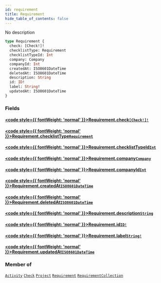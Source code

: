 ```yaml
---
id: requirement
title: Requirement
hide_table_of_contents: false
---
```








No description

```graphql
type Requirement {
  check: [Check!]!
  checklistType: Requirement
  checklistTypeId: Int
  company: Company
  companyId: Int
  createdAt: ISO8601DateTime
  deletedAt: ISO8601DateTime
  description: String
  id: ID!
  label: String!
  updatedAt: ISO8601DateTime
}
```


### Fields

#### [<code style={{ fontWeight: 'normal' }}>Requirement.<b>check</b></code>](#)<Bullet />[`[Check!]!`](/api/graphql/documentation/objects/check) <Badge class="secondary" text="non-null"/> <Badge class="secondary" text="object"/>
> 
> 

#### [<code style={{ fontWeight: 'normal' }}>Requirement.<b>checklistType</b></code>](#)<Bullet />[`Requirement`](/api/graphql/documentation/objects/requirement) <Badge class="secondary" text="object"/>
> 
> 

#### [<code style={{ fontWeight: 'normal' }}>Requirement.<b>checklistTypeId</b></code>](#)<Bullet />[`Int`](/api/graphql/documentation/scalars/int) <Badge class="secondary" text="scalar"/>
> 
> 

#### [<code style={{ fontWeight: 'normal' }}>Requirement.<b>company</b></code>](#)<Bullet />[`Company`](/api/graphql/documentation/objects/company) <Badge class="secondary" text="object"/>
> 
> 

#### [<code style={{ fontWeight: 'normal' }}>Requirement.<b>companyId</b></code>](#)<Bullet />[`Int`](/api/graphql/documentation/scalars/int) <Badge class="secondary" text="scalar"/>
> 
> 

#### [<code style={{ fontWeight: 'normal' }}>Requirement.<b>createdAt</b></code>](#)<Bullet />[`ISO8601DateTime`](/api/graphql/documentation/scalars/iso8601-date-time) <Badge class="secondary" text="scalar"/>
> 
> 

#### [<code style={{ fontWeight: 'normal' }}>Requirement.<b>deletedAt</b></code>](#)<Bullet />[`ISO8601DateTime`](/api/graphql/documentation/scalars/iso8601-date-time) <Badge class="secondary" text="scalar"/>
> 
> 

#### [<code style={{ fontWeight: 'normal' }}>Requirement.<b>description</b></code>](#)<Bullet />[`String`](/api/graphql/documentation/scalars/string) <Badge class="secondary" text="scalar"/>
> 
> 

#### [<code style={{ fontWeight: 'normal' }}>Requirement.<b>id</b></code>](#)<Bullet />[`ID!`](/api/graphql/documentation/scalars/id) <Badge class="secondary" text="non-null"/> <Badge class="secondary" text="scalar"/>
> 
> 

#### [<code style={{ fontWeight: 'normal' }}>Requirement.<b>label</b></code>](#)<Bullet />[`String!`](/api/graphql/documentation/scalars/string) <Badge class="secondary" text="non-null"/> <Badge class="secondary" text="scalar"/>
> 
> 

#### [<code style={{ fontWeight: 'normal' }}>Requirement.<b>updatedAt</b></code>](#)<Bullet />[`ISO8601DateTime`](/api/graphql/documentation/scalars/iso8601-date-time) <Badge class="secondary" text="scalar"/>
> 
> 



### Member of

[`Activity`](/api/graphql/documentation/objects/activity)  <Badge class="secondary" text="object"/><Bullet />[`Check`](/api/graphql/documentation/objects/check)  <Badge class="secondary" text="object"/><Bullet />[`Project`](/api/graphql/documentation/objects/project)  <Badge class="secondary" text="object"/><Bullet />[`Requirement`](/api/graphql/documentation/objects/requirement)  <Badge class="secondary" text="object"/><Bullet />[`RequirementCollection`](/api/graphql/documentation/objects/requirement-collection)  <Badge class="secondary" text="object"/>



